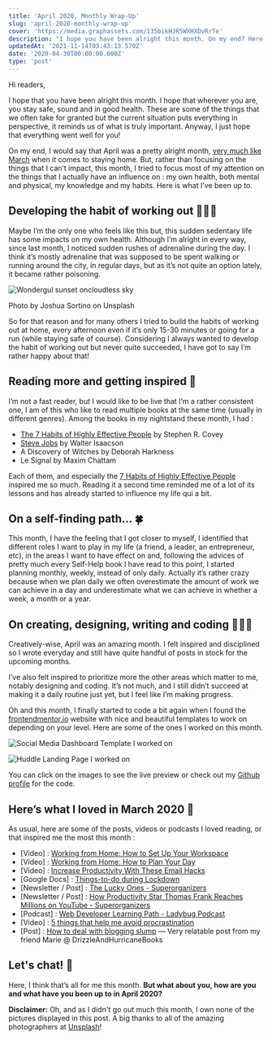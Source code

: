 ```yaml
---
title: 'April 2020, Monthly Wrap-Up'
slug: 'april-2020-monthly-wrap-up'
cover: 'https://media.graphassets.com/135bikHJR5WXHXDvRrTe'
description: "I hope you have been alright this month. On my end? Here is what I've been up to in April 2020, amid COVID-19 restrictions."
updatedAt: '2021-11-14T03:43:13.570Z'
date: '2020-04-30T00:00:00.000Z'
type: 'post'
---
```


Hi readers,

I hope that you have been alright this month. I hope that wherever you are, you stay safe, sound and in good health. These are some of the things that we often take for granted but the current situation puts everything in perspective, it reminds us of what is truly important. Anyway, I just hope that everything went well for you!

On my end, I would say that April was a pretty alright month, [very much like March](/march-2020/) when it comes to staying home. But, rather than focusing on the things that I can’t impact, this month, I tried to focus most of my attention on the things that I actually have an influence on : my own health, both mental and physical, my knowledge and my habits. Here is what I’ve been up to.

## Developing the habit of working out 🏃🏾‍♂️

Maybe I’m the only one who feels like this but, this sudden sedentary life has some impacts on my own health. Although I’m alright in every way, since last month, I noticed sudden rushes of adrenaline during the day. I think it’s mostly adrenaline that was supposed to be spent walking or running around the city, in regular days, but as it’s not quite an option lately, it became rather poisoning.

![Wondergul sunset oncloudless sky](https://media.graphcms.com/01rSsJGYRzubvA8NveZU)

Photo by Joshua Sortino on Unsplash

So for that reason and for many others I tried to build the habits of working out at home, every afternoon even if it’s only 15-30 minutes or going for a run (while staying safe of course). Considering I always wanted to develop the habit of working out but never quite succeeded, I have got to say I’m rather happy about that!

## Reading more and getting inspired 📖

I’m not a fast reader, but I would like to be live that I’m a rather consistent one, I am of this who like to read multiple books at the same time (usually in different genres). Among the books in my nightstand these month, I had :

-   [The 7 Habits of Highly Effective People](/library/books/7-habits) by Stephen R. Covey
-   [Steve Jobs](/library/books/steve-jobs) by Walter Isaacson
-   A Discovery of Witches by Deborah Harkness
-   Le Signal by Maxim Chattam

Each of them, and especially the [7 Habits of Highly Effective People](https://amzn.to/35kvSH5) inspired me so much. Reading it a second time reminded me of a lot of its lessons and has already started to influence my life qui a bit.

## On a self-finding path... 🍀

This month, I have the feeling that I got closer to myself, I identified that different roles I want to play in my life (a friend, a leader, an entrepreneur, etc), in the areas I want to have effect on and, following the advices of pretty much every Self-Help book I have read to this point, I started planning monthly, weekly, instead of only daily. Actually it’s rather crazy because when we plan daily we often overestimate the amount of work we can achieve in a day and underestimate what we can achieve in whether a week, a month or a year.

## On creating, designing, writing and coding 👨🏾‍💻

Creatively-wise, April was an amazing month. I felt inspired and disciplined so I wrote everyday and still have quite handful of posts in stock for the upcoming months.

I’ve also felt inspired to prioritize more the other areas which matter to me, notably designing and coding. It’s not much, and I still didn’t succeed at making it a daily routine just yet, but I feel like I’m making progress.

Oh and this month, I finally started to code a bit again when I found the [frontendmentor.io](https://frontendmentor.io) website with nice and beautiful templates to work on depending on your level. Here are some of the ones I worked on this month.

![Social Media Dashboard Template I worked on](https://media.graphcms.com/PhzHqTUS7yw7uh708YSN)

![Huddle Landing Page I worked on](https://media.graphcms.com/YXwnQZHFRHV5S1n2tE2T)

You can click on the images to see the live preview or check out my [Github profile](https://github.com/mathcrln/fem-challenges) for the code.

## Here’s what I loved in March 2020 🌟

As usual, here are some of the posts, videos or podcasts I loved reading, or that inspired me the most this month :

-   \[Video\] : [Working from Home: How to Set Up Your Workspace](https://www.youtube.com/watch?v=tMTxikrSe8g)
-   \[Video\] : [Working from Home: How to Plan Your Day](https://www.youtube.com/watch?v=cWW7Q4eJr8w)
-   \[Video\] : [Increase Productivity With These Email Hacks](https://www.youtube.com/watch?v=-624UM7g4cE)
-   \[Google Docs\] : [Things-to-do during Lockdown](https://docs.google.com/document/d/1S5nleBptAKldmwakkGgo-YNGBRV0GrtCnqHegIeMRx8/edit#)
-   \[Newsletter / Post\] : [The Lucky Ones - Superorganizers](https://superorganizers.substack.com/p/the-lucky-ones)
-   \[Newsletter / Post\] : [How Productivity Star Thomas Frank Reaches Millions on YouTube - Superorganizers](https://superorganizers.substack.com/p/how-productivity-star-thomas-frank)
-   \[Podcast\] : [Web Developer Learning Path - Ladybug Podcast](https://pca.st/ti568a3p)
-   \[Video\] : [5 things that help me avoid procrastination](https://www.youtube.com/watch?v=cRpQOXV2cFg&feature=youtu.be)
-   \[Post\] : [How to deal with blogging slump](https://drizzleandhurricanebooks.com/2020/04/29/how-to-deal-with-a-blogging-slump/) — Very relatable post from my friend Marie @ DrizzleAndHurricaneBooks

## Let's chat! 💬

Here, I think that’s all for me this month. **But what about you, how are you and what have you been up to in April 2020?**

**Disclaimer:** Oh, and as I didn't go out much this month, I own none of the pictures displayed in this post. A big thanks to all of the amazing photographers at [Unsplash](https://unsplash.com/)!
